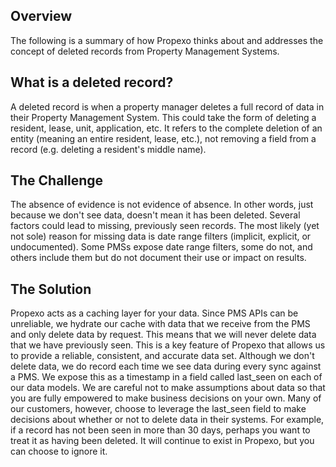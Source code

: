 ## Overview
The following is a summary of how Propexo thinks about and addresses the concept of deleted records from Property Management Systems.

## What is a deleted record?
A deleted record is when a property manager deletes a full record of data in their Property Management System. This could take the form of deleting a resident, lease, unit, application, etc. It refers to the complete deletion of an entity (meaning an entire resident, lease, etc.), not removing a field from a record (e.g. deleting a resident's middle name).

## The Challenge
The absence of evidence is not evidence of absence. In other words, just because we don't see data, doesn't mean it has been deleted. Several factors could lead to missing, previously seen records. The most likely (yet not sole) reason for missing data is date range filters (implicit, explicit, or undocumented). Some PMSs expose date range filters, some do not, and others include them but do not document their use or impact on results.

## The Solution
Propexo acts as a caching layer for your data. Since PMS APIs can be unreliable, we hydrate our cache with data that we receive from the PMS and only delete data by request. This means that we will never delete data that we have previously seen. This is a key feature of Propexo that allows us to provide a reliable, consistent, and accurate data set.
Although we don't delete data, we do record each time we see data during every sync against a PMS. We expose this as a timestamp in a field called last_seen on each of our data models. We are careful not to make assumptions about data so that you are fully empowered to make business decisions on your own. Many of our customers, however, choose to leverage the last_seen field to make decisions about whether or not to delete data in their systems. For example, if a record has not been seen in more than 30 days, perhaps you want to treat it as having been deleted. It will continue to exist in Propexo, but you can choose to ignore it.
